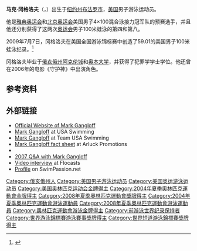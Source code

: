 {{noteTA|G1=Aquatics}}
{{Infobox Swimmer
| swimmername    = 马克·冈格洛夫
| image          = MarkGangloff.jpg
| imagesize      = 200px
| caption        = 
| fullname       = 马克·丹尼尔·冈格洛夫
| nicknames      = 
| nationality    = {{USA}}
| strokes        = 蛙泳
| club           = 
| collegeteam    = {{link-en|Auburn Tigers|Auburn Tigers swimming and diving}}
| birth_date      = {{birth date and age|1982|6|8}}
| birth_place     = [[美国|美国]][[纽约州|纽约州]][[布法罗市|布法罗市]]
| deathdate      =
| deathplace     =
| height         = {{height|m=1.85}}
| weight         = 
| medaltemplates = 
{{MedalCompetition|[[奥林匹克运动会|奥林匹克运动会]]}}
{{MedalGold   | [[2004年夏季奥林匹克运动会|2004 雅典]]<ref>{{cite web |url=http://sportsillustrated.cnn.com/olympics/2004/schedules/117BySport.html |title=2004 Olympic Games swimming results |accessdate=2007-07-22 |archive-date=2007-10-12 |archive-url=https://web.archive.org/web/20071012133801/http://sportsillustrated.cnn.com/olympics/2004/schedules/117BySport.html |dead-url=no }}</ref>| 4×100 混接力 }}
{{MedalGold   | [[2008年夏季奥林匹克运动会|2008 北京]] | 4×100 混接力 }}
{{MedalCompetition|[[世界游泳锦标赛|世界游泳锦标赛]]}}
{{MedalGold|[[2005年世界游泳锦标赛|2005 蒙特利尔]] | 4×100 混接力 }}
{{MedalGold|[[2009年世界游泳锦标赛|2009 罗马]] | 4×100 混接力 }}
{{MedalSilver|[[2005年世界游泳锦标赛|2005 蒙特利尔]]<ref>{{cite web |url=http://www.fina.org/events/WC/Montreal_2005/results/sw.php |title=Montreal 2005 Results |accessdate=2007-06-09 |archive-date=2007-01-28 |archive-url=https://web.archive.org/web/20070128064425/http://www.fina.org/events/WC/Montreal_2005/results/sw.php |dead-url=no }}</ref>| 50 蛙 }}
{{MedalBronze|[[2009年世界游泳锦标赛|2009 罗马]] | 50 蛙 }}
{{MedalCompetition|[[世界短池游泳锦标赛|世界短池游泳锦标赛]]}}
{{MedalGold|[[2004年世界短池游泳锦标赛|2004 印第安纳波利斯]]<ref>{{cite web |url=http://www.fina.org/events/SW/SWC(25m)/Indianapolis_2004/results/pdf/Results_2004_World_Short_Course_25m_Indianapolis.pdf |title=7th FINA World Championships - 25m Indianapolis 2004 |accessdate=2007-07-24 |deadurl=yes |archiveurl=https://web.archive.org/web/20070926041704/http://www.fina.org/events/SW/SWC%2825m%29/Indianapolis_2004/results/pdf/Results_2004_World_Short_Course_25m_Indianapolis.pdf |archivedate=2007-09-26 }}</ref>| 4×100 混接力 }}
{{MedalSilver|[[2008年世界短池游泳锦标赛|2008 曼彻斯特]] | 50 蛙 }}
{{MedalSilver|[[2008年世界短池游泳锦标赛|2008 曼彻斯特]] | 4×100 混接力 }}
{{MedalCompetition|[[泛美运动会|泛美运动会]]}}
{{MedalGold | [[2003年泛美运动会|2003 圣多明各]]<ref>{{cite web |url=http://sports123.com/swi/index.html |title=Swimming Results |accessdate=2007-08-04 |archive-date=2011-05-18 |archive-url=https://web.archive.org/web/20110518015159/http://sports123.com/swi/index.html |dead-url=yes }}</ref>| 100 蛙 }} 
{{MedalGold| [[2003年泛美运动会|2003 圣多明各]] | 4×100 混接力 }}
{{MedalGold| [[2007年泛美运动会|2007 里约热内卢]] | 4×100 混接力 }}
{{MedalSilver | [[2007年泛美运动会|2007 里约热内卢]]<ref>{{cite web |url=http://www.rio2007.org.br/data/pages/8CA3C784139C20FF01139C2C41550F77.htm |title=Pan American Games Rio 2007 Results |accessdate=2007-07-29 |deadurl=yes |archiveurl=https://web.archive.org/web/20070805075811/http://www.rio2007.org.br/data/pages/8CA3C784139C20FF01139C2C41550F77.htm |archivedate=2007-08-05 }}</ref>| 100 蛙 }} 
{{MedalBronze | [[1999年泛美运动会|1999 温尼伯]] | 200 蛙 }} 
}}

'''马克·冈格洛夫'''（{{lang-en|'''Mark Gangloff'''}}，{{bd|1982年|6月8日|catIdx=G}}）出生于[[纽约州|纽约州]][[布法罗市|布法罗市]]，[[美国|美国]]男子游泳运动员。

他是[[2004年夏季奥林匹克运动会|雅典奥运会]]和[[2008年夏季奥林匹克运动会|北京奥运会]]美国男子4×100混合泳接力冠军队的预赛选手，并且他还分别获得了这两次[[奥运会|奥运会]]男子100米蛙泳的第四和第八。

2009年7月7日，冈格洛夫在美国全国游泳锦标赛中创造了59.01的美国男子100米蛙泳纪录。<ref>{{cite web | url=http://www.usaswimming.org/USASWeb/ViewNewsArticle.aspx?ItemId=2517&mid=4005 | title=Gangloff, Smit set American record in Indy | accessdate=2007-07-15 }}{{dead link|date=十一月 2017 |bot=InternetArchiveBot }}</ref>

冈格洛夫毕业于[[俄亥俄州|俄亥俄州]][[阿克伦|阿克伦城]]{{link-en|火石高中|Firestone High School}}和[[奧本大學|奥本大学]]，并获得了犯罪学学士学位。他还曾在2006年的电影《守护神》中出演角色。

== 参考资料 ==
{{reflist}}

== 外部链接 ==
* [https://web.archive.org/web/20091017191124/http://www.markgangloffusa.com/ Official Website of Mark Gangloff]
* [http://www.usaswimming.org/USASWeb/DesktopModules/BioViewManaged.aspx?personid=faa288cf-1892-443f-b541-c61ca766074d&TabId=388&Mid=597 Mark Gangloff]{{dead link|date=十一月 2017 |bot=InternetArchiveBot }} at USA Swimming
* [http://swimming.teamusa.org/athlete/athlete/860 Mark Gangloff] {{Wayback|url=http://swimming.teamusa.org/athlete/athlete/860 |date=20080909203809 }} at Team USA Swimming
* [http://www.arluckpromotions.com/news_pdfs/061902_10272008_MarkGangloff.pdf Mark Gangloff fact sheet] {{Wayback|url=http://www.arluckpromotions.com/news_pdfs/061902_10272008_MarkGangloff.pdf |date=20160119091058 }} at Arluck Promotions
* {{imdb name|2403753|Mark Gangloff}}
* [http://www.brendanhansenonline.com/labels/Mark%20Gangloff.html 2007 Q&A with Mark Gangloff]{{dead link|date=十一月 2017 |bot=InternetArchiveBot }}
* [https://web.archive.org/web/20080311092405/http://www.flocasts.org/floswimming/speakers.php?sid=649&vid=7285 Video interview] at Flocasts
* [https://web.archive.org/web/20080826014115/http://www.swimpassion.net/Athletes/markgangloff.html Profile] on SwimPassion.net

{{奥林匹克运动会游泳比赛男子4×100米混合泳接力冠军}}

{{Authority control}}
{{DEFAULTSORT:Gangloff, Mark}}
[[Category:俄亥俄州人|Category:俄亥俄州人]]
[[Category:美国男子游泳运动员|Category:美国男子游泳运动员]]
[[Category:美国奥运游泳运动员|Category:美国奥运游泳运动员]]
[[Category:美国奥林匹克运动会金牌得主|Category:美国奥林匹克运动会金牌得主]]
[[Category:2004年夏季奧林匹克運動會金牌得主|Category:2004年夏季奧林匹克運動會金牌得主]]
[[Category:2008年夏季奧林匹克運動會獎牌得主|Category:2008年夏季奧林匹克運動會獎牌得主]]
[[Category:2004年夏季奧林匹克運動會游泳運動員|Category:2004年夏季奧林匹克運動會游泳運動員]]
[[Category:2008年夏季奧林匹克運動會游泳運動員|Category:2008年夏季奧林匹克運動會游泳運動員]]
[[Category:奧林匹克運動會游泳金牌得主|Category:奧林匹克運動會游泳金牌得主]]
[[Category:前游泳世界纪录保持者|Category:前游泳世界纪录保持者]]
[[Category:世界游泳錦標賽游泳賽事獎牌得主|Category:世界游泳錦標賽游泳賽事獎牌得主]]
[[Category:世界短道游泳錦標賽獎牌得主|Category:世界短道游泳錦標賽獎牌得主]]